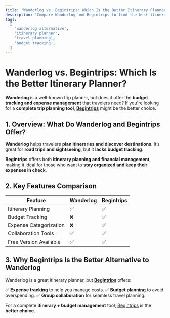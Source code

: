 ```yaml
---
title: 'Wanderlog vs. Begintrips: Which Is the Better Itinerary Planner?'
description: 'Compare Wanderlog and Begintrips to find the best itinerary planner. Learn why budgeting, expense tracking, and collaboration make Begintrips the better alternative.'
tags:
  [
    'wanderlog alternative',
    'itinerary planner',
    'travel planning',
    'budget tracking',
  ]
---
```



# **Wanderlog vs. Begintrips: Which Is the Better Itinerary Planner?**

**Wanderlog** is a well-known trip planner, but does it offer the **budget tracking and expense management** that travelers need? If you're looking for a **complete trip planning tool**, **[Begintrips](https://www.begintrips.com)** might be the better choice.

## **1. Overview: What Do Wanderlog and Begintrips Offer?**

**Wanderlog** helps travelers **plan itineraries and discover destinations**. It’s great for **road trips and sightseeing**, but it **lacks budget tracking**.

**Begintrips** offers both **itinerary planning and financial management**, making it ideal for those who want to **stay organized and keep their expenses in check**.

## **2. Key Features Comparison**

| Feature                | **Wanderlog** | **Begintrips** |
| ---------------------- | ------------- | -------------- |
| Itinerary Planning     | ✅            | ✅             |
| Budget Tracking        | ❌            | ✅             |
| Expense Categorization | ❌            | ✅             |
| Collaboration Tools    | ✅            | ✅             |
| Free Version Available | ✅            | ✅             |

## **3. Why Begintrips Is the Better Alternative to Wanderlog**

Wanderlog is a great itinerary planner, but **[Begintrips](https://www.begintrips.com)** offers:

✅ **Expense tracking** to help you manage costs.
✅ **Budget planning** to avoid overspending.
✅ **Group collaboration** for seamless travel planning.

For a complete **itinerary + budget management** tool, [Begintrips](https://www.begintrips.com) is the **better choice**.

<CallToAction />
